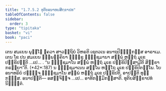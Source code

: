 ```yaml
---
title: "1.7.5.2 ທຸຕິຍອນາຫຏສິກ຺ຂາປທ"
tableOfContents: false
sidebar:
  order: 3
type: "tipitaka"
basket: "vi"
book: "paci"
---
```



<DynamicBreadcrumb />

<Division number="618" book="paci">

<Paragraph number="1894" book="paci">
ເຕນ ສມເຍນ ພຸທ຺ໂຘ ຠຄວາ ສາວຕ຺ຖິຍໍ ວິຫຣຕິ ເຊຕວເນ ອນາຖປິຓ຺ຑິກສ຺ສ ອາຣາເມ. ເຕນ ໂຂ ປນ ສມເຍນ ຉພ຺ພຄ຺ຄິຍາ ຠິກ຺ຂູ ຠຸຎ຺ຊມານາ ສພ຺ພໍ ຫຕ຺ຖໍ ມຸເຂ ປກ຺ຂິປນ຺ຕິ …ເປ… .
</Paragraph>

<Paragraph number="1895" book="paci">
<Emphasis>“ນ ຠຸຎ຺ຊມາໂນ ສພ຺ພໍ ຫຕ຺ຖໍ ມຸເຂ ປກ຺ຂິປິສ຺ສາມີຕິ ສິກ຺ຂາ ກຣຓີຍາ”</Emphasis>ຕິ. (*42*:<Emphasis>187</Emphasis>)
</Paragraph>

<Paragraph number="1896" book="paci">
ນ ຠຸຎ຺ຊມາເນນ ສພ຺ໂພ ຫຕ຺ໂຖ ມຸເຂ ປກ຺ຂິປິຕພ຺ໂພ. ໂຍ ອນາທຣິຍໍ ປຏິຈ຺ຈ ຠຸຎ຺ຊມາໂນ ສພ຺ພໍ ຫຕ຺ຖໍ ມຸເຂ ປກ຺ຂິປຕິ, ອາປຕ຺ຕິ ທຸກ຺ກຏສ຺ສ.
</Paragraph>

<Paragraph number="1897" book="paci">
ອນາປຕ຺ຕິ— ອສຎ຺ຈິຈ຺ຈ …ເປ… ອາທິກມ຺ມິກສ຺ສາຕິ.

</Paragraph>
</Division>

<Paragraph number="1898" type="center" book="paci">
ທຸຕິຍສິກ຺ຂາປທໍ ນິຏ຺ຐິຕໍ.
</Paragraph>